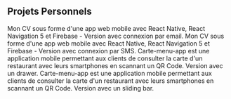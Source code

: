 ## Projets Personnels

<ProjectCard title="Mon App-CV Email" link="https://github.com/sackda75/david-app" bg="linear-gradient(to right, #D4145A 0%, #FBB03B 100%)">
Mon CV sous forme d'une app web mobile avec React Native, React Navigation 5 et Firebase - Version avec connexion par email.
</ProjectCard>

<ProjectCard title="Mon App-CV SMS" link="https://github.com/sackda75/david-app-firebase-phone-authentification" bg="linear-gradient(to right, #D4145A 0%, #FBB03B 100%)">
Mon CV sous forme d'une app web mobile avec React Native, React Navigation 5 et Firebase - Version avec connexion par SMS.
</ProjectCard>

<ProjectCard title="Carte Menu-App Drawer" link="https://github.com/sackda75/carte-menu-app-drawer" bg="linear-gradient(to right, #D4145A 0%, #FBB03B 100%)">
Carte-menu-app est une application mobile permettant aux clients de consulter la carte d'un restaurant avec leurs smartphones en scannant un QR Code. Version avec un drawer.
</ProjectCard>

<ProjectCard title="Carte Menu-App Sliding Bar" link="https://github.com/sackda75/carte-menu-app-sliding-tab" bg="linear-gradient(to right, #D4145A 0%, #FBB03B 100%)">
Carte-menu-app est une application mobile permettant aux clients de consulter la carte d'un restaurant avec leurs smartphones en scannant un QR Code. Version avec un sliding bar.
</ProjectCard>